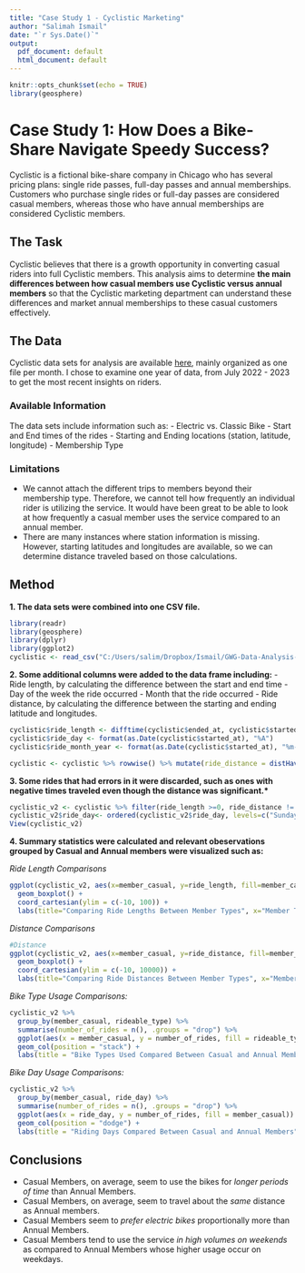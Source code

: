 ```yaml
---
title: "Case Study 1 - Cyclistic Marketing"
author: "Salimah Ismail"
date: "`r Sys.Date()`"
output:
  pdf_document: default
  html_document: default
---
```


```r
knitr::opts_chunk$set(echo = TRUE)
library(geosphere)
```

# Case Study 1: How Does a Bike-Share Navigate Speedy Success?

Cyclistic is a fictional bike-share company in Chicago who has several pricing plans: single ride passes, full-day passes and annual memberships. Customers who purchase single rides or full-day passes are considered casual members, whereas those who have annual memberships are considered Cyclistic members. 

## The Task
Cyclistic believes that there is a growth opportunity in converting casual riders into full Cyclistic members. This analysis aims to determine **the main differences between how casual members use Cyclistic versus annual members** so that the Cyclistic marketing department can understand these differences and market annual memberships to these casual customers effectively. 

## The Data
Cyclistic data sets for analysis are available [here](https://divvy-tripdata.s3.amazonaws.com/index.html), mainly organized as one file per month. I chose to examine one year of data, from July 2022 - 2023 to get the most recent insights on riders.  

### Available Information
The data sets include information such as: 
- Electric vs. Classic Bike
- Start and End times of the rides
- Starting and Ending locations (station, latitude, longitude)
- Membership Type

### Limitations
- We cannot attach the different trips to members beyond their membership type. Therefore, we cannot tell how frequently an individual rider is utilizing the service.  It would have been great to be able to look at how frequently a casual member uses the service compared to an annual member. 
- There are many instances where station information is missing. However, starting latitudes and longitudes are available, so we can determine distance traveled based on those calculations. 

## Method

**1. The data sets were combined into one CSV file.** 
```r
library(readr)
library(geosphere)
library(dplyr)
library(ggplot2)
cyclistic <- read_csv("C:/Users/salim/Dropbox/Ismail/GWG-Data-Analysis-Capstone-Projects/Cyclistic Trip Data/combined_data.csv")
```
**2. Some additional columns were added to the data frame including:** 
- Ride length, by calculating the difference between the start and end time
- Day of the week the ride occurred
- Month that the ride occurred
- Ride distance, by calculating the difference between the starting and ending latitude and longitudes. 

```r
cyclistic$ride_length <- difftime(cyclistic$ended_at, cyclistic$started_at, units = c("mins"))
cyclistic$ride_day <- format(as.Date(cyclistic$started_at), "%A")
cyclistic$ride_month_year <- format(as.Date(cyclistic$started_at), "%m-%Y")

cyclistic <- cyclistic %>% rowwise() %>% mutate(ride_distance = distHaversine(c(start_lng, start_lat), c(end_lng, end_lat)))
```
**3. Some rides that had errors in it were discarded, such as ones with negative times traveled even though the distance was significant.* **

```r
cyclistic_v2 <- cyclistic %>% filter(ride_length >=0, ride_distance != 0)
cyclistic_v2$ride_day<- ordered(cyclistic_v2$ride_day, levels=c("Sunday", "Monday", "Tuesday", "Wednesday", "Thursday", "Friday", "Saturday"))
View(cyclistic_v2)
```

**4. Summary statistics were calculated and relevant obeservations grouped by Casual and Annual members were visualized such as:**

*Ride Length Comparisons*

```r
ggplot(cyclistic_v2, aes(x=member_casual, y=ride_length, fill=member_casual)) +
  geom_boxplot() +
  coord_cartesian(ylim = c(-10, 100)) +
  labs(title="Comparing Ride Lengths Between Member Types", x="Member Type", y="Ride Length (mins)", fill="Member Type") 
```

*Distance Comparisons*

```r
#Distance
ggplot(cyclistic_v2, aes(x=member_casual, y=ride_distance, fill=member_casual)) +
  geom_boxplot() +
  coord_cartesian(ylim = c(-10, 10000)) +
  labs(title="Comparing Ride Distances Between Member Types", x="Member Type", y="Ride Length (mins)", fill="Member Type") 

```

*Bike Type Usage Comparisons:*

```r
cyclistic_v2 %>% 
  group_by(member_casual, rideable_type) %>% 
  summarise(number_of_rides = n(), .groups = "drop") %>% 
  ggplot(aes(x = member_casual, y = number_of_rides, fill = rideable_type)) + 
  geom_col(position = "stack") +
  labs(title = "Bike Types Used Compared Between Casual and Annual Members", x = "Member Type", y = "Number of Rides", fill = "Bike Type")
```

*Bike Day Usage Comparisons:*

```r
cyclistic_v2 %>% 
  group_by(member_casual, ride_day) %>% 
  summarise(number_of_rides = n(), .groups = "drop") %>% 
  ggplot(aes(x = ride_day, y = number_of_rides, fill = member_casual)) + 
  geom_col(position = "dodge") +
  labs(title = "Riding Days Compared Between Casual and Annual Members", x = "Day of The Week", y = "Number of Rides", fill = "Member Type")

```



## Conclusions 
- Casual Members, on average, seem to use the bikes for *longer periods of time* than Annual Members. 
- Casual Members, on average, seem to travel about the *same* distance as Annual members. 
- Casual Members seem to *prefer electric bikes* proportionally more than Annual Members. 
- Casual Members tend to use the service *in high volumes on weekends* as compared to Annual Members whose higher usage occur on weekdays. 